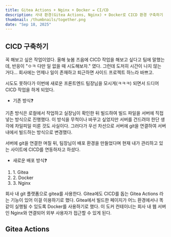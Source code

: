 ```yaml
---
title: Gitea Actions + Nginx + Docker = CI/CD
description: 사내 환경(Gitea Actions, Nginx) + Docker로 CICD 환경 구축하기
thumbnail: /thumbnails/together.png
date: "Sep 18, 2025"
---
```


## CICD 구축하기

꼭 해보고 싶은 작업이었다. 올해 늦봄 즈음에 CICD 작업을 해보고 싶다고 팀에 말했는데, 반응이 "ㅇㅋ 다만 일 없을 때 시도해보자." 였다. 그런데 도저히 시간이 나지 않는 거다... 회사에는 언제나 일이 존재하고 퇴근하면 사이드 프로젝트 하느라 바쁘고.

시도도 못하다가 이번에 새로운 프론트엔드 팀장님을 모시게(ㅋㅋㅋ) 되면서 드디어 CICD 작업을 하게 되었다.

<div className="bar" />

- 기존 방식❓

기존 방식은 로컬에서 작업하고 실장님이 확인한 뒤 빌드하여 빌드 파일을 서버에 직접 넣는 방식으로 진행했다. 이 방식을 무척이나 바꾸고 싶었지만 서버를 건드려야 한단 생각에 차일피일 미룬 것도 사실이다. 그러다가 우선 차선으로 서버에 git을 연결하여 서버 내에서 빌드하는 방식으로 변경했다.

서버에 git을 연결한 며칠 뒤, 팀장님이 배포 환경을 만들었다며 현재 내가 관리하고 있는 사이트에 CICD를 연동하자고 하셨다.

<div className="bar" />

- 새로운 배포 방식❓

<ol>
  <li>1. Gitea</li>
  <li>2. Docker</li>
  <li>3. Nginx</li>
</ol>

회사 내 git 플랫폼으로 gitea를 사용한다. Gitea에도 CICD를 돕는 Gitea Actions 라는 기능이 있어 이걸 이용하기로 했다. Gitea에서 빌드한 페이지가 어느 환경에서나 똑같이 실행될 수 있도록 Docker를 사용하기로 했다. 이 도커 컨테이너는 회사 내 웹 서버인 Nginx와 연결되어 외부 사용자가 접근할 수 있게 된다.

<div className="bar" />

## Gitea Actions
